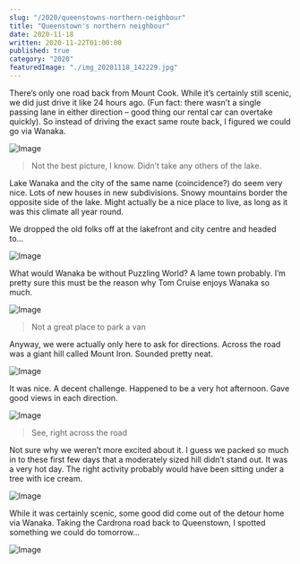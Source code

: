 ```yaml
---
slug: "/2020/queenstowns-northern-neighbour"
title: "Queenstown's northern neighbour"
date: 2020-11-18
written: 2020-11-22T01:00:00
published: true
category: "2020"
featuredImage: "./img_20201118_142229.jpg"
---
```


There’s only one road back from Mount Cook. While it’s certainly still scenic, we did just drive it like 24 hours ago. (Fun fact: there wasn’t a single passing lane in either direction – good thing our rental car can overtake quickly). So instead of driving the exact same route back, I figured we could go via Wanaka.

![Image](img_20201118_140702.jpg)

> Not the best picture, I know. Didn’t take any others of the lake.

Lake Wanaka and the city of the same name (coincidence?) do seem very nice. Lots of new houses in new subdivisions. Snowy mountains border the opposite side of the lake. Might actually be a nice place to live, as long as it was this climate all year round.

We dropped the old folks off at the lakefront and city centre and headed to…

![Image](img_20201118_142229.jpg)

What would Wanaka be without Puzzling World? A lame town probably. I’m pretty sure this must be the reason why Tom Cruise enjoys Wanaka so much.

![Image](img_20201118_142311.jpg)

> Not a great place to park a van

Anyway, we were actually only here to ask for directions. Across the road was a giant hill called Mount Iron. Sounded pretty neat.

![Image](img_20201118_145803.jpg)

It was nice. A decent challenge. Happened to be a very hot afternoon. Gave good views in each direction.

![Image](img_20201118_151404.jpg)

> See, right across the road

Not sure why we weren’t more excited about it. I guess we packed so much in to these first few days that a moderately sized hill didn’t stand out. It was a very hot day. The right activity probably would have been sitting under a tree with ice cream.

![Image](img_20201118_153410.jpg)

While it was certainly scenic, some good did come out of the detour home via Wanaka. Taking the Cardrona road back to Queenstown, I spotted something we could do tomorrow…

![Image](img_20201118_164350.jpg)